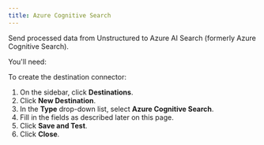 ```yaml
---
title: Azure Cognitive Search 
---
```


Send processed data from Unstructured to Azure AI Search (formerly Azure Cognitive Search).

You'll need:


<AzureCognitiveSearchPrerequisites />

To create the destination connector:

1. On the sidebar, click **Destinations**.
2. Click **New Destination**.
3. In the **Type** drop-down list, select **Azure Cognitive Search**.
4. Fill in the fields as described later on this page.
5. Click **Save and Test**.
6. Click **Close**.


<AzureCognitiveSearchFields />